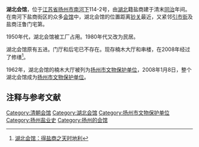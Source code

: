 {{文物保护单位
| 级别 = 市县级
| 省名 = 江苏省
| 市/县名 = 扬州市
| 图片 = 
| 名称 = 湖北会馆
| 编号 = 8
| 分类 = 古建筑
| 时代 = [[清|清]]
| 所在 = [[广陵区|广陵区]]南河下174号之二
| 登录 = 1962年5月
}}

'''湖北会馆'''，位于[[江苏省|江苏省]][[扬州市|扬州市]][[南河下|南河下]]114-2号，由[[湖北|湖北]]籍盐商建于清末[[同治|同治]]年间。在南河下盐商街区的众多[[会馆|会馆]]中，湖北会馆的位置距离[[钞关|钞关]]最近，又紧邻[[引市街|引市街]]及盐商汪鲁门宅第。

1950年代，湖北会馆被工厂占用。1980年代又改为民居。

湖北会馆原有五进。门厅和后宅已不存在。现存楠木大厅和串楼，在2008年经过了修缮<ref>[http://yzwb-yzfs.yznews.com.cn/system/2011/05/03/010387002.shtml 湖北会馆：得盐商之天时地利]{{dead link|date=2018年3月 |bot=InternetArchiveBot |fix-attempted=yes }}</ref>。

1962年，湖北会馆的楠木大厅被列为[[扬州市文物保护单位|扬州市文物保护单位]]，2008年1月8日，整个湖北会馆成为[[扬州市文物保护单位|扬州市文物保护单位]]。

==注释与参考文献==
{{reflist}}

[[Category:清朝会馆|Category:清朝会馆]]
[[Category:湖北会馆|Category:湖北会馆]]
[[Category:扬州市文物保护单位|Category:扬州市文物保护单位]]
[[Category:扬州盐业史|Category:扬州盐业史]]
[[Category:扬州的会馆|Category:扬州的会馆]]